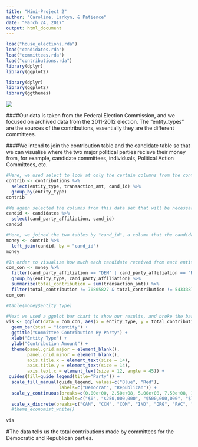 ```yaml
---
title: "Mini-Project 2"
author: "Caroline, Larkyn, & Patience"
date: "March 24, 2017"
output: html_document
---
```


```r
load("house_elections.rda")
load("candidates.rda")
load("committees.rda")
load("contributions.rda")
library(dplyr)
library(ggplot2)
```

```r
library(dplyr)
library(ggplot2)
library(ggthemes)
```

![](http://www.mememaker.net/static/images/memes/4451528.jpg)




####Our data is taken from the Federal Election Commission, and we focused on archived data from the 2011-2012 election. The “entity_types” are the sources of the contributions, essentially they are the different committees.

####We intend to join the contribution table and the candidate table so that we can visualise where the two major political parties recieve their money from, for example, candidate committees, individuals, Political Action Committees, etc. 

```r
#Here, we used select to look at only the certain columns from the contributions table that will be necessary, including the cand_id which we will be using to join with the candidates table, the entity type, or where money is being contributed to, and the amount that was contributed, or the transaction amount.
contrib <- contributions %>%
  select(entity_type, transaction_amt, cand_id) %>%
  group_by(entity_type)
contrib 
```

```r
#We again selected the columns from this data set that will be necessary. We noticed that the contributions and candidates tables had the column "cand_id" in common. So, we needed the cand_id column to be selected in order to join, and we needed the data from the party affiliation column in order to visualize how much money was given to each party.
candid <- candidates %>%
  select(cand_party_affiliation, cand_id)
candid
```

```r
#Here, we joined the two tables by "cand_id", a column that the candidates table and contributions table had in common. We used a left join because we wanted to keep the data from the contributions table to remain, but wanted to add the candidate party affiliation data from the candidates table.
money <- contrib %>%
  left_join(candid, by = "cand_id")
money
```

```r
#In order to visualize how much each candidate received from each entity type, we first filtered out the two major political parties, democrat and republican, and then grouped by entity type and candidate party affiliation. Next, we summarized that total contribution was the sum of the transaction amounts from the previous table, and after tha we filtered out the values that were given by a blank entity type. 
com_con <- money %>%
  filter(cand_party_affiliation == "DEM" | cand_party_affiliation == "REP") %>%
  group_by(entity_type, cand_party_affiliation) %>%
  summarize(total_contribution = sum(transaction_amt)) %>%
  filter(total_contribution != 70805827 & total_contribution != 54333878)
com_con

#table(money$entity_type)
```


```r
#Next we used a ggplot bar chart to show our results, and broke the bar chart into the two polititcal parties. 
vis <- ggplot(data = com_con, aes(x = entity_type, y = total_contribution, fill = cand_party_affiliation)) +
  geom_bar(stat = "identity") +
  ggtitle("Committee Contribution By Party") +
  xlab("Entity Type") +
  ylab("Contribution Amount") +
  theme(panel.grid.major = element_blank(),
        panel.grid.minor = element_blank(),
        axis.title.x = element_text(size = 14),
        axis.title.y = element_text(size = 14),
        axis.text.x = element_text(size = 12, angle = 45)) +
 guides(fill=guide_legend(title="Party")) +
  scale_fill_manual(guide_legend, values=c("Blue", "Red"), 
                    labels=c("Democrat", "Republican")) +
  scale_y_continuous(breaks=c(0.00e+00, 2.50e+08, 5.00e+08, 7.50e+08, 1.00e+09, 1.25e+09), 
                     labels=c("$0", "$250,000,000", "$500,000,000", "$750,000,000", "$1,000,000,000","$1,250,000,000")) +
  scale_x_discrete(breaks=c("CAN", "CCM", "COM", "IND", "ORG", "PAC", "PTY"), labels=c("Candidate", "Candidate Committee", "Committee", "Individual", "Organization", "Political Action Committee", "Party Organization")) 
  #theme_economist_white()
  
vis
```
#The data tells us the total contributions made by committees for the Democratic and Republican parties.

```r

```

